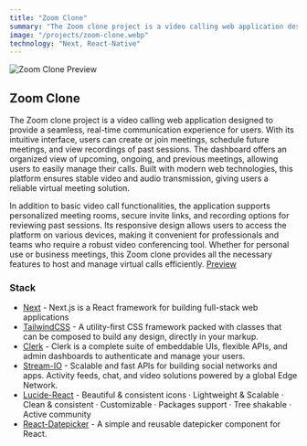 ```yaml
---
title: "Zoom Clone"
summary: "The Zoom clone project is a video calling web application designed to provide a seamless, real-time communication experience for users. With its intuitive interface, users can create or join meetings, schedule future meetings, and view recordings of past sessions. The dashboard offers an organized view of upcoming, ongoing, and previous meetings, allowing users to easily manage their calls. Built with modern web technologies, this platform ensures stable video and audio transmission, giving users a reliable virtual meeting solution."
image: "/projects/zoom-clone.webp"
technology: "Next, React-Native"
---
```


![Zoom Clone Preview](/projects/zoom-clone.webp)

## Zoom Clone

The Zoom clone project is a video calling web application designed to provide a seamless, real-time communication experience for users. With its intuitive interface, users can create or join meetings, schedule future meetings, and view recordings of past sessions. The dashboard offers an organized view of upcoming, ongoing, and previous meetings, allowing users to easily manage their calls. Built with modern web technologies, this platform ensures stable video and audio transmission, giving users a reliable virtual meeting solution.

In addition to basic video call functionalities, the application supports personalized meeting rooms, secure invite links, and recording options for reviewing past sessions. Its responsive design allows users to access the platform on various devices, making it convenient for professionals and teams who require a robust video conferencing tool. Whether for personal use or business meetings, this Zoom clone provides all the necessary features to host and manage virtual calls efficiently.
[Preview](https://toylab-yoom.vercel.app/)

### Stack

- [Next](https://nextjs.org/) - Next.js is a React framework for building full-stack web applications
- [TailwindCSS](https://tailwindcss.com/) - A utility-first CSS framework packed with classes that can be composed to build any design, directly in your markup.
- [Clerk](https://clerk.com/) - Clerk is a complete suite of embeddable UIs, flexible APIs, and admin dashboards to authenticate and manage your users.
- [Stream-IO](https://getstream.io/video/docs/react/basics/installation/) - Scalable and fast APIs for building social networks and apps. Activity feeds, chat, and video solutions powered by a global Edge Network.
- [Lucide-React](https://lucide.dev/) - Beautiful & consistent icons · Lightweight & Scalable · Clean & consistent · Customizable · Packages support · Tree shakable · Active community
- [React-Datepicker](https://www.npmjs.com/package/react-datepicker) - A simple and reusable datepicker component for React.
